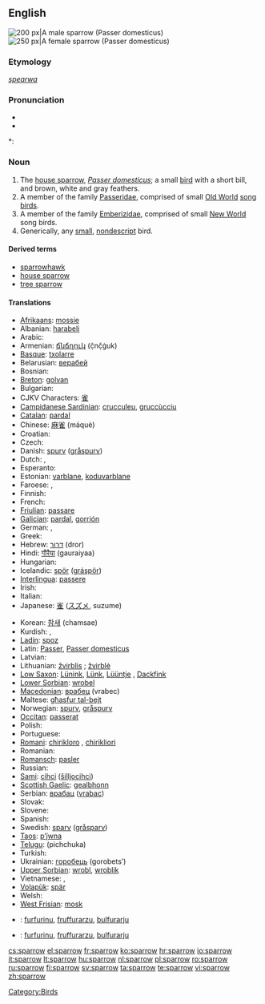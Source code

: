 {{wikipedia}}
==English==
[[Image:Passer_domesticus3.jpg|thumb|right|200 px|A male sparrow (''Passer domesticus'')]]
[[Image:House sparrow04.jpg|thumb|right|250 px|A female sparrow (''Passer domesticus'')]]

===Etymology===
{{etyl|ang}} ''[[spearwa]]''

===Pronunciation===
* {{IPA|/ˈspæɹəʊ/}}
* {{audio|en-us-sparrow.ogg|Audio (US)}}

*: {{rhymes|ærəʊ}}

===Noun===
{{en-noun}}

# The [[house sparrow]], ''[[Passer domesticus]]''; a small [[bird]] with a short bill, and brown, white and gray feathers.
# A member of the family [[Passeridae]], comprised of small [[Old World]] [[song bird]]s.
# A member of the family [[Emberizidae]], comprised of small [[New World]] song birds.
# Generically, any [[small]], [[nondescript]] bird.

====Derived terms====
* [[sparrowhawk]]
* [[house sparrow]]
* [[tree sparrow]]

====Translations====
{{trans-top|bird}}
* [[Afrikaans]]: [[mossie]]
* Albanian: [[harabeli]]
* Arabic: {{t|ar|عصفور|m|alt=عَصْفُور|tr=3aSfuur|sc=Arab}}
* Armenian: [[ճնճղուկ]] (č̣nč̣ġuk)
* [[Basque]]: [[txolarre]]
* Belarusian: [[верабей]]
* Bosnian: {{t-|bs|vrabac|m}}
* [[Breton]]: [[golvan]]
* Bulgarian: {{t+|bg|врабче|tr=vrabče|sc=Cyrl}}
* CJKV Characters: [[雀]]
* [[Campidanese Sardinian]]: [[crucculeu]], [[gruccùcciu]] {{m}}
* [[Catalan]]: [[pardal]] {{m}}
* Chinese: [[麻雀]] (máquè)
* Croatian: {{t+|hr|vrabac}}
* Czech: {{t+|cs|vrabec|m}}
* Danish: [[spurv]] ([[gråspurv]])
* Dutch: {{t+|nl|mus|f}}, {{t+|nl|huismus|f}}
* Esperanto: {{t-|eo|pasero|xs=Esperanto}}
* Estonian: [[varblane]], [[koduvarblane]]
* Faroese: {{t-|fo|spurvur|xs=Faroese}}, {{t-|fo|gráspurvur|xs=Faroese}}
* Finnish: {{t+|fi|varpunen}}
* French: {{t+|fr|moineau|m}}
* [[Friulian]]: [[passare]]
* [[Galician]]: [[pardal]], [[gorrión]]
* German: {{t+|de|Sperling|m}}, {{t+|de|Spatz|m}}
* Greek: {{t+|el|σπουργίτης|m|sc=Grek}}
* Hebrew: [[דרור]] (dror)
* Hindi: [[गौरैया]] (gauraiyaa)
* Hungarian: {{t+|hu|veréb}}
* Icelandic: [[spör]] ([[gráspör]])
* [[Interlingua]]: [[passere]]
* Irish: {{t+|ga|gealbhan|xs=Irish}}
* Italian: {{t+|it|passero|m}}
* Japanese: [[雀]] ([[スズメ]], suzume)
{{trans-mid}}
* Korean: [[참새]] (chamsae)
* Kurdish: {{ku-Arab|[[چۆله‌که‌]]}}, {{ku-Arab|[[پاساری]]}}
* [[Ladin]]: [[spoz]]
* Latin: [[Passer]], [[Passer domesticus]]
* Latvian: {{t-|lv|zvirbulis|m|xs=Latvian}}
* Lithuanian: [[žvirblis]] {{m}}; [[žvirblė]] {{f}}
* [[Low Saxon]]: [[Lünink]], [[Lünk]], [[Lüüntje]] {{m}}, [[Dackfink]] {{m}}
* [[Lower Sorbian]]: [[wrobel]]
* [[Macedonian]]: [[врабец]] (vrabec)
* Maltese: [[għasfur tal-bejt]]
* Norwegian: [[spurv]], [[gråspurv]] {{m}}
* [[Occitan]]: [[passerat]]
* Polish: {{t+|pl|wróbel|m}}
* Portuguese: {{t+|pt|pardal|m}}
* [[Romani]]: [[chirikloro]] {{m}}, [[chirikliori]] {{f}}
* Romanian: {{t+|ro|vrabie}}
* [[Romansch]]: [[pasler]]
* Russian: {{t+|ru|воробей|m|tr=vorobéj|sc=Cyrl}}
* [[Sami]]: [[cihci]] ([[šilljocihci]])
* [[Scottish Gaelic]]: [[gealbhonn]]
* Serbian: [[врабац]] ([[vrabac]])
* Slovak: {{t-|sk|vrabec}}
* Slovene: {{t+|sl|vrabec|m}}
* Spanish: {{t+|es|gorrión|m}}
* Swedish: [[sparv]] ([[gråsparv]])
* [[Taos]]: [[p’į́wna]]
* [[Telugu]]: {{t|te|పిచ్చుక|sc=Telu}} (pichchuka)
* Turkish: {{t+|tr|serçe}}
* Ukrainian: [[горобець]] (gorobets’)
* [[Upper Sorbian]]: [[wrobl]], [[wroblik]]
* Vietnamese: {{t+|vi|sẻ|xs=Vietnamese}}, {{t-|vi|chim sẻ|xs=Vietnamese}}
* [[Volapük]]: [[spär]]
* Welsh: {{t+|cy|aderyn|xs=Welsh}}
* [[West Frisian]]: [[mosk]]
{{trans-bottom}}

{{checktrans-top}}
* {{ttbc|Gallurese Sardinian}}: [[furfurinu]], [[fruffurarzu]], [[bulfurarju]] {{m}}
{{checktrans-mid}}
* {{ttbc|Sassarese Sardinian}}: [[furfurinu]], [[fruffurarzu]], [[bulfurarju]] {{m}}
{{checktrans-bottom}}

[[Category:Birds]]

[[cs:sparrow]]
[[el:sparrow]]
[[fr:sparrow]]
[[ko:sparrow]]
[[hr:sparrow]]
[[io:sparrow]]
[[it:sparrow]]
[[lt:sparrow]]
[[hu:sparrow]]
[[nl:sparrow]]
[[pl:sparrow]]
[[ro:sparrow]]
[[ru:sparrow]]
[[fi:sparrow]]
[[sv:sparrow]]
[[ta:sparrow]]
[[te:sparrow]]
[[vi:sparrow]]
[[zh:sparrow]]